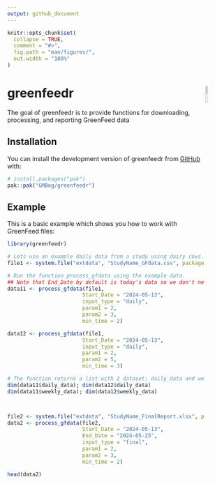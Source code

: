 ```yaml
---
output: github_document
---
```

<!-- README.md is generated from README.Rmd. Please edit that file -->

```r
knitr::opts_chunk$set(
  collapse = TRUE,
  comment = "#>",
  fig.path = "man/figures/",
  out.width = "100%"
)
```

# greenfeedr <img src="man/figures/GFSticker.png" align="right" width="10%"/>

<!-- badges: start -->
<!-- badges: end -->

The goal of greenfeedr is to provide functions for downloading, processing, and reporting GreenFeed data

## Installation

You can install the development version of greenfeedr from [GitHub](https://github.com/GMBog/greenfeedr) with:

``` r
# install.packages("pak")
pak::pak("GMBog/greenfeedr")
```

## Example

This is a basic example which shows you how to work with GreenFeed files:

```r
library(greenfeedr)

# Lets use an example daily data from a study using dairy cows. 
file1 <- system.file("extdata", "StudyName_GFdata.csv", package = "greenfeedr")

# Run the function process_gfdata using the example data.
## Note that End_Date by default is today's data so we don't need to define
data11 <- process_gfdata(file1,
                        Start_Date = "2024-05-13",
                        input_type = "daily",
                        param1 = 2,
                        param2 = 3,
                        min_time = 2)

data12 <- process_gfdata(file1,
                        Start_Date = "2024-05-13",
                        input_type = "daily",
                        param1 = 2,
                        param2 = 5,
                        min_time = 3)

# The function returns a list with 2 dataset: daily_data and weekly_data
dim(data11$daily_data); dim(data12$daily_data)
dim(data11$weekly_data); dim(data12$weekly_data)



file2 <- system.file("extdata", "StudyName_FinalReport.xlsx", package = "greenfeedr")
data2 <- process_gfdata(file2,
                        Start_Date = "2024-05-13",
                        End_Date = "2024-05-25",
                        input_type = "final",
                        param1 = 2,
                        param2 = 3,
                        min_time = 2)

head(data2)
```



